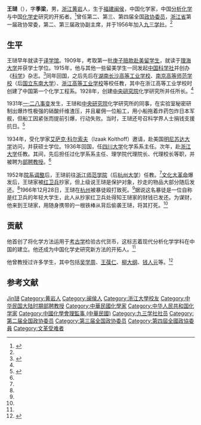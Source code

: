 {{Otheruses|other=名为王琎的其他人物|王琎}}
{{Infobox_officeholder
| name = 王琎
| image name = Wang Jin.jpg
| width = 150
| Sex = 男 
| now = 化学家
| period =
| party = [[九三学社|九三学社]]
| Native place = [[浙江|浙江]][[黄岩|黄岩]]
| date of birth =  1888年1月7日
| date of death =  {{death date and age|1966|12|28|1888|1|7}}
| place of birth = [[福建|福建]][[闽侯|闽侯]]
| place of death = [[浙江|浙江]][[杭州|杭州]]
| nationality = {{PRC}}
| educate = 
| past = 
}}

'''王琎'''（{{bd|1888年|1月7日|1966年|12月28日|catIdx=H黄}}），字'''季梁'''，男，[[浙江|浙江]][[黄岩|黄岩]]人，生于[[福建|福建]][[闽侯|闽侯]]，中国化学家，中国[[分析化学|分析化学]]与中国[[化学史|化学史]]研究的开拓者。<ref name="zjzl">{{cite book|title=中国科学技术专家传略·化学卷|year=1993|publisher=中国科学技术出版社}}</ref>曾任第二、第三、第四届全国[[政协委员|政协委员]]，[[浙江省|浙江省]]第一届政协常委，第二、第三届政协副主席，并于1956年加入[[九三学社|九三学社]]。<ref name="zjzl" />

== 生平 ==
王琎早年就读于[[译学馆|译学馆]]。1909年，考取第一批[[庚子赔款|庚子赔款]][[第一次庚子赔款留美学生列表|赴美留学生]]，就读于[[理海大学|理海大学]]并获学士学位。1915年，他与其他一些留美学生一同发起[[中国科学社|中国科学社]]并创办《[[科学_(中国杂志)|科学]]》杂志。<ref>{{cite web|url=http://www.zdxb.zju.edu.cn/article/show_article_one.php?article_id=5406|title=倍受师生尊敬的王琎教授|author=吕荣山|publisher=浙江大学报|accessdate=2010-07-06|archive-date=2016-03-04|archive-url=https://web.archive.org/web/20160304094212/http://www.zdxb.zju.edu.cn/article/show_article_one.php?article_id=5406|dead-url=yes}}</ref>同年回国，之后先后在[[湖南长沙高等工业学校|湖南长沙高等工业学校]]、[[南京高等师范学校|南京高等师范学校]]（后[[国立东南大学|国立东南大学]]）、[[浙江高等工业学校|浙江高等工业学校]]等校任教，其中在浙江高等工业学校时创建了中国第一个化学工程系。1928年，创建[[中央研究院|中央研究院]]化学研究所并任所长。<ref name="zjzl" />

1931年[[一·二八事变|一·二八事变]]发生，王琎和[[中央研究院|中央研究院]]化学研究所的同事，在实验室秘密研制出爆炸性极强的硝酸纤维渣压，并且雇佣一位船工，用小船拖着炸药包炸日本军舰，但船工因紧张而提前引爆，行动失败。当时，王琎还号召科学界人士捐钱支援抗日。<ref name=ifeng>{{Cite web|title=科学巨匠文革被杀：红卫兵听说发还抄家财物行窃害命|url=http://news.ifeng.com/history/phtv/tfzg/detail_2013_08/14/28602237_0.shtml|accessdate=2013-08-14|work=凤凰网|archive-date=2013-08-14|archive-url=https://web.archive.org/web/20130814202544/http://news.ifeng.com/history/phtv/tfzg/detail_2013_08/14/28602237_0.shtml|dead-url=no}}</ref>

1934年，受化学家[[艾萨克·科尔索夫|艾萨克·科尔索夫]]（Izaak Kolthoff）邀请，赴美国[[明尼苏达大学|明尼苏达大学]]访问，并获硕士学位。1936年回国，任[[四川大学|四川大学]]化学系系主任。次年，赴[[浙江大学|浙江大学]]任教。其间，先后担任过化学系系主任、理学院代理院长、代理校长等职，并被聘为[[部聘教授|部聘教授]]。<ref name="zjzl" />

1952年[[院系调整|院系调整]]后，王琎前往[[浙江师范学院|浙江师范学院]]（后[[杭州大学|杭州大学]]）任教。<ref name="zjzl" />[[文化大革命|文化大革命]]爆发后，王琎家被[[红卫兵|红卫兵]]抄家，但上级说王琎是保护对象，抄走的物品大部分随后发还。<ref name=ifeng/>1966年12月28日，王琎在[[杭州|杭州]]被暴徒殴打致死。<ref name="zjzl" />据说这名暴徒是一位自称是红卫兵的年轻大学生，此人从抄家红卫兵处得知王琎家的财钱已发还。为谋财，他来到王琎家，用随身携带的一根铁棒从背后偷袭王琎，将其打死。<ref name=ifeng/>

== 贡献 ==
他首创了将化学方法运用于[[考古学|考古学]]检验古代货币，这标志着现代分析化学学科在中国的建立。他还成为中国化学史研究新方法的开拓人。<ref name=ifeng/>

他曾教授过许多学生，其中包括[[吴学周|吴学周]]、[[王葆仁|王葆仁]]、[[柳大纲|柳大纲]]、[[钱人元|钱人元]]等。<ref>{{cite web|url=http://hynews.zjol.com.cn/hynews/system/2008/04/14/010416550.shtml|title=王季梁小传|publisher=黄岩新闻网|date=2008-04-14|accessdate=2010-07-06|archive-url=https://web.archive.org/web/20080610193312/http://hynews.zjol.com.cn/hynews/system/2008/04/14/010416550.shtml|archive-date=2008-06-10|dead-url=yes}}</ref>

== 参考文献 ==
{{reflist}}

{{中华民国教育部部聘教授}}
{{Navboxes 
| title  = 王琎在[[中国化学会|中国化学会]]的职务
| list1  =
{{中国化学会第一届理事会}}
{{中国化学会第二届理事会}}
{{中国化学会第三届理事会}}
{{中国化学会第四届理事会}}
{{中国化学会第五届理事会}}
{{中国化学会第六届理事会}}
{{中国化学会第十四届理事会}}
{{中国化学会第十五届理事会}}
}}

{{Authority control}}
{{DEFAULTSORT:Wang王}}
[[Category:王姓|Jin琎]]
[[Category:黄岩人|Category:黄岩人]]
[[Category:闽侯人|Category:闽侯人]]
[[Category:浙江大學校友|Category:浙江大學校友]]
[[Category:中华民国大陆时期部聘教授|Category:中华民国大陆时期部聘教授]]
[[Category:中華民國化學家|Category:中華民國化學家]]
[[Category:中华人民共和国化学家|Category:中华人民共和国化学家]]
[[Category:中國化學會理監事_(中華民國)|Category:中國化學會理監事 (中華民國)]]
[[Category:九三学社社员|Category:九三学社社员]]
[[Category:第二届全国政协委员|Category:第二届全国政协委员]]
[[Category:第三届全国政协委员|Category:第三届全国政协委员]]
[[Category:第四屆全國政協委員|Category:第四屆全國政協委員]]
[[Category:文革受难者|Category:文革受难者]]